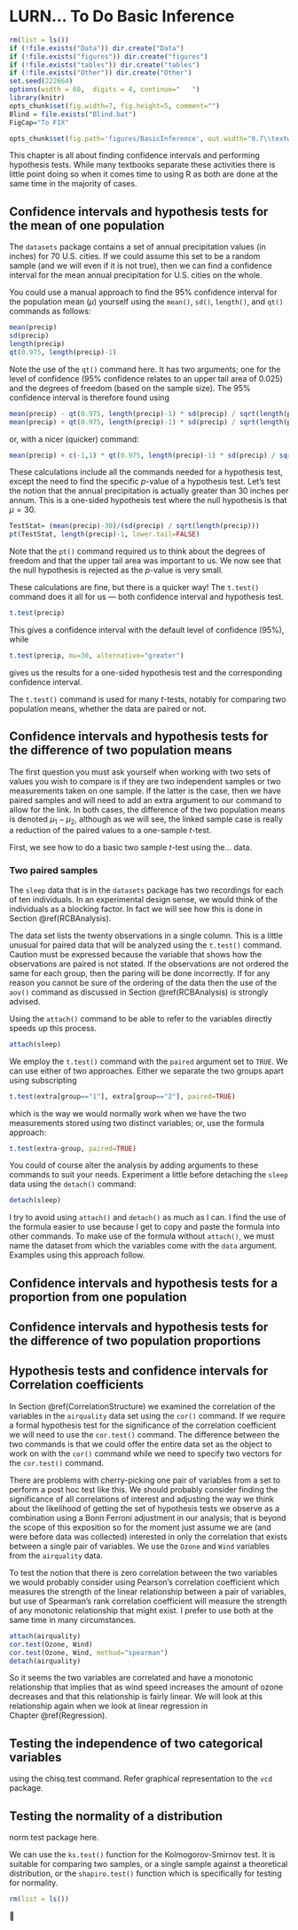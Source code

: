 # LURN… To Do Basic Inference{#BasicInference} 


```r
rm(list = ls())
if (!file.exists("Data")) dir.create("Data")
if (!file.exists("figures")) dir.create("figures")
if (!file.exists("tables")) dir.create("tables")
if (!file.exists("Other")) dir.create("Other")
set.seed(222664)
options(width = 60,  digits = 4, continue="   ")
library(knitr)
opts_chunk$set(fig.width=7, fig.height=5, comment="")
Blind = file.exists("Blind.bat")
FigCap="To FIX"
``` 
 


```r
opts_chunk$set(fig.path='figures/BasicInference', out.width="0.7\\textwidth") 
```  
 

This chapter is all about finding confidence intervals and performing
hypothesis tests. While many textbooks separate these activities there
is little point doing so when it comes time to using R as both are done
at the same time in the majority of
cases.

## Confidence intervals and hypothesis tests for the mean of one population

The `datasets` package contains a set of annual precipitation
values (in inches) for 70 U.S. cities. If we could assume this set to be
a random sample (and we will even if it is not true), then we can find a
confidence interval for the mean annual precipitation for U.S. cities on
the whole.

You could use a manual approach to find the 95% confidence interval for
the population mean ($\mu$) yourself using the `mean()`,
`sd()`, `length()`, and `qt()` commands as
follows: 


```r
mean(precip) 
sd(precip) 
length(precip) 
qt(0.975, length(precip)-1) 
```  
 

Note the use of the `qt()` command here. It has two arguments;
one for the level of confidence (95% confidence relates to an upper tail
area of 0.025) and the degrees of freedom (based on the sample size).
The 95% confidence interval is therefore found using 


```r
mean(precip) - qt(0.975, length(precip)-1) * sd(precip) / sqrt(length(precip)) 
mean(precip) + qt(0.975, length(precip)-1) * sd(precip) / sqrt(length(precip)) 
```  
 

or, with a nicer (quicker) command: 


```r
mean(precip) + c(-1,1) * qt(0.975, length(precip)-1) * sd(precip) / sqrt(length(precip)) 
```  
 

These calculations include all the commands needed for a hypothesis
test, except the need to find the specific *p*-value of a hypothesis
test. Let’s test the notion that the annual precipitation is actually
greater than 30 inches per annum. This is a one-sided hypothesis test
where the null hypothesis is that $\mu=30$. 


```r
TestStat= (mean(precip)-30)/(sd(precip) / sqrt(length(precip))) 
pt(TestStat, length(precip)-1, lower.tail=FALSE) 
```  
 

﻿Note that the `pt()` command required us to think about the
degrees of freedom and that the upper tail area was important to us. We
now see that the null hypothesis is rejected as the *p*-value is very
small.

These calculations are fine, but there is a quicker way\! The
`t.test()` command does it all for us — both confidence interval
and hypothesis test. 


```r
t.test(precip) 
```  
 

This gives a confidence interval with the default level of confidence
(95%), while 


```r
t.test(precip, mu=30, alternative="greater") 
```  
 

﻿gives us the results for a one-sided hypothesis test and the
corresponding confidence interval.

The `t.test()` command is used for many *t*-tests, notably for
comparing two population means, whether the data are paired or
not.

## Confidence intervals and hypothesis tests for the difference of two population means

The first question you must ask yourself when working with two sets of
values you wish to compare is if they are two independent samples or two
measurements taken on one sample. If the latter is the case, then we
have paired samples and will need to add an extra argument to our
command to allow for the link. In both cases, the difference of the two
population means is denoted $\mu_1-\mu_2$, although as we will see,
the linked sample case is really a reduction of the paired values to a
one-sample *t*-test.

First, we see how to do a basic two sample *t*-test using the...
data.

### Two paired samples {#PairedSamplesTTest}

The `sleep` data that is in the `datasets` package has two recordings for each of ten individuals. In an experimental
design sense, we would think of the individuals as a blocking factor. In
fact we will see how this is done in Section \@ref(RCBAnalysis).

The data set lists the twenty observations in a single column. This is a
little unusual for paired data that will be analyzed using the `t.test()` command. Caution must be expressed because the
variable that shows how the observations are paired is not stated. If
the observations are not ordered the same for each group, then the
paring will be done incorrectly. If for any reason you cannot be sure of
the ordering of the data then the use of the `aov()` command as
discussed in Section \@ref(RCBAnalysis) is strongly advised.

Using the `attach()` command to be able to refer to the
variables directly speeds up this process. 


```r
attach(sleep) 
```  
 

We employ the `t.test()` command with the `paired` argument set to `TRUE`. We can use either of two approaches.
Either we separate the two groups apart using subscripting 


```r
t.test(extra[group=="1"], extra[group=="2"], paired=TRUE) 
```  
 

which is the way we would normally work when we have the two
measurements stored using two distinct variables; or, use the formula
approach: 


```r
t.test(extra~group, paired=TRUE) 
```  
 

You could of course alter the analysis by adding arguments to these
commands to suit your needs. Experiment a little before detaching the
`sleep` data using the `detach()` command: 


```r
detach(sleep) 
```  
 

﻿I try to avoid using `attach()` and `detach()` as much as I can. I find the use of the formula easier to use because I get to copy and paste the formula into other commands. To make use of the formula without `attach()`, we must name the dataset from which the variables come with the `data` argument. Examples using this approach follow.

## Confidence intervals and hypothesis tests for a proportion from one population

## Confidence intervals and hypothesis tests for the difference of two population proportions

## Hypothesis tests and confidence intervals for Correlation coefficients

In Section \@ref(CorrelationStructure) we examined the correlation of the variables in the
`airquality` data set using the `cor()` command. If we
require a formal hypothesis test for the significance of the correlation
coefficient we will need to use the `cor.test()` command. The
difference between the two commands is that we could offer the entire
data set as the object to work on with the `cor()` command while
we need to specify two vectors for the `cor.test()` command.

There are problems with cherry-picking one pair of variables from a set
to perform a post hoc test like this. We should probably consider
finding the significance of all correlations of interest and adjusting
the way we think about the likelihood of getting the set of hypothesis
tests we observe as a combination using a Bonn Ferroni adjustment in our
analysis; that is beyond the scope of this exposition so for the moment
just assume we are (and were before data was collected) interested in
only the correlation that exists between a single pair of variables. We
use the `Ozone` and `Wind` variables from the
`airquality` data. 

To test the notion that there is zero correlation between the two
variables we would probably consider using Pearson’s correlation
coefficient which measures the strength of the linear relationship
between a pair of variables, but use of Spearman’s rank correlation
coefficient will measure the strength of any monotonic relationship that
might exist. I prefer to use both at the same time in many
circumstances. 


```r
attach(airquality) 
cor.test(Ozone, Wind) 
cor.test(Ozone, Wind, method="spearman") 
detach(airquality) 
```  
 

﻿So it seems the two variables are correlated and have a monotonic
relationship that implies that as wind speed increases the amount of ozone
decreases and that this relationship is fairly linear. We will look at
this relationship again when we look at linear regression in
Chapter \@ref(Regression).

## Testing the independence of two categorical variables

using the chisq.test command. Refer graphical representation to the
`vcd` package.

## Testing the normality of a distribution {#NormalityTests}

norm test package here.

We can use the `ks.test()` function for the Kolmogorov-Smirnov
test. It is suitable for comparing two samples, or a single sample
against a theoretical distribution, or the `shapiro.test()` function which is specifically for testing for normality. 

```r
rm(list = ls())
``` 
 

